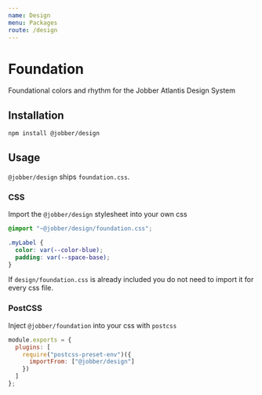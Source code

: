 ```yaml
---
name: Design
menu: Packages
route: /design
---
```


# Foundation

Foundational colors and rhythm for the Jobber Atlantis Design System

## Installation

```sh
npm install @jobber/design
```

## Usage

`@jobber/design` ships `foundation.css`.

### CSS

Import the `@jobber/design` stylesheet into your own css

```css
@import "~@jobber/design/foundation.css";

.myLabel {
  color: var(--color-blue);
  padding: var(--space-base);
}
```

If `design/foundation.css` is already included you do not need to import it for
every css file.

### PostCSS

Inject `@jobber/foundation` into your css with `postcss`

```js
module.exports = {
  plugins: [
    require("postcss-preset-env")({
      importFrom: ["@jobber/design"]
    })
  ]
};
```
